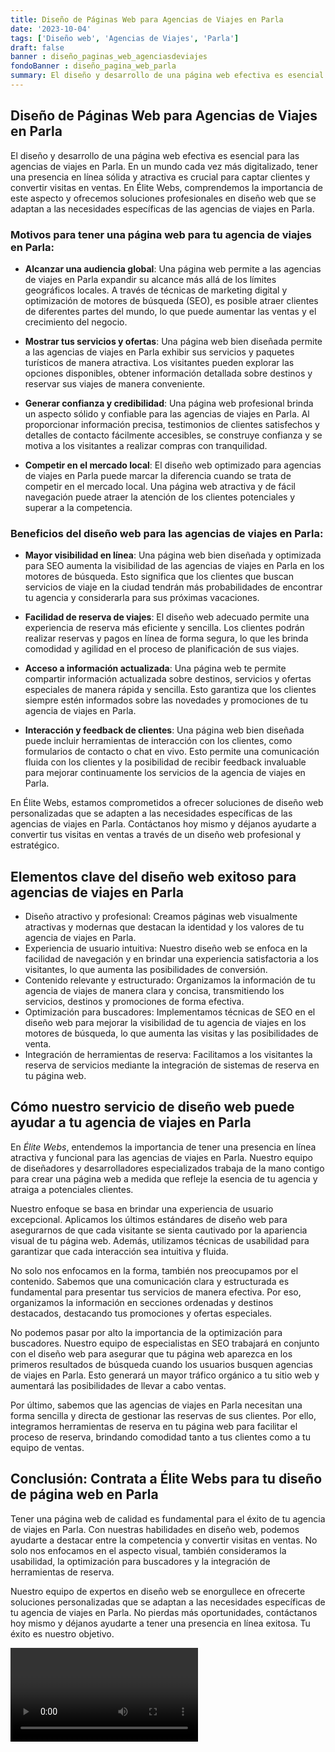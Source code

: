 ```yaml
---
title: Diseño de Páginas Web para Agencias de Viajes en Parla
date: '2023-10-04'
tags: ['Diseño web', 'Agencias de Viajes', 'Parla']
draft: false
banner : diseño_paginas_web_agenciasdeviajes
fondoBanner : diseño_pagina_web_parla
summary: El diseño y desarrollo de una página web efectiva es esencial para las agencias de viajes en Parla. En un mundo cada vez más digitalizado, tener una presencia en línea sólida y atractiva es crucial para captar clientes y convertir visitas en ventas. En Élite Webs, comprendemos la importancia de este aspecto y ofrecemos soluciones profesionales en diseño web que se adaptan a las necesidades específicas de las agencias de viajes en Parla.
---
```


## Diseño de Páginas Web para Agencias de Viajes en Parla

El diseño y desarrollo de una página web efectiva es esencial para las agencias de viajes en Parla. En un mundo cada vez más digitalizado, tener una presencia en línea sólida y atractiva es crucial para captar clientes y convertir visitas en ventas. En Élite Webs, comprendemos la importancia de este aspecto y ofrecemos soluciones profesionales en diseño web que se adaptan a las necesidades específicas de las agencias de viajes en Parla.

### Motivos para tener una página web para tu agencia de viajes en Parla:

- **Alcanzar una audiencia global**: Una página web permite a las agencias de viajes en Parla expandir su alcance más allá de los límites geográficos locales. A través de técnicas de marketing digital y optimización de motores de búsqueda (SEO), es posible atraer clientes de diferentes partes del mundo, lo que puede aumentar las ventas y el crecimiento del negocio.

- **Mostrar tus servicios y ofertas**: Una página web bien diseñada permite a las agencias de viajes en Parla exhibir sus servicios y paquetes turísticos de manera atractiva. Los visitantes pueden explorar las opciones disponibles, obtener información detallada sobre destinos y reservar sus viajes de manera conveniente.

- **Generar confianza y credibilidad**: Una página web profesional brinda un aspecto sólido y confiable para las agencias de viajes en Parla. Al proporcionar información precisa, testimonios de clientes satisfechos y detalles de contacto fácilmente accesibles, se construye confianza y se motiva a los visitantes a realizar compras con tranquilidad.

- **Competir en el mercado local**: El diseño web optimizado para agencias de viajes en Parla puede marcar la diferencia cuando se trata de competir en el mercado local. Una página web atractiva y de fácil navegación puede atraer la atención de los clientes potenciales y superar a la competencia.

### Beneficios del diseño web para las agencias de viajes en Parla:

- **Mayor visibilidad en línea**: Una página web bien diseñada y optimizada para SEO aumenta la visibilidad de las agencias de viajes en Parla en los motores de búsqueda. Esto significa que los clientes que buscan servicios de viaje en la ciudad tendrán más probabilidades de encontrar tu agencia y considerarla para sus próximas vacaciones.

- **Facilidad de reserva de viajes**: El diseño web adecuado permite una experiencia de reserva más eficiente y sencilla. Los clientes podrán realizar reservas y pagos en línea de forma segura, lo que les brinda comodidad y agilidad en el proceso de planificación de sus viajes.

- **Acceso a información actualizada**: Una página web te permite compartir información actualizada sobre destinos, servicios y ofertas especiales de manera rápida y sencilla. Esto garantiza que los clientes siempre estén informados sobre las novedades y promociones de tu agencia de viajes en Parla.

- **Interacción y feedback de clientes**: Una página web bien diseñada puede incluir herramientas de interacción con los clientes, como formularios de contacto o chat en vivo. Esto permite una comunicación fluida con los clientes y la posibilidad de recibir feedback invaluable para mejorar continuamente los servicios de la agencia de viajes en Parla.

En Élite Webs, estamos comprometidos a ofrecer soluciones de diseño web personalizadas que se adapten a las necesidades específicas de las agencias de viajes en Parla. Contáctanos hoy mismo y déjanos ayudarte a convertir tus visitas en ventas a través de un diseño web profesional y estratégico.

<GifSeo />

<Cta />

## Elementos clave del diseño web exitoso para agencias de viajes en Parla

- Diseño atractivo y profesional: Creamos páginas web visualmente atractivas y modernas que destacan la identidad y los valores de tu agencia de viajes en Parla.
- Experiencia de usuario intuitiva: Nuestro diseño web se enfoca en la facilidad de navegación y en brindar una experiencia satisfactoria a los visitantes, lo que aumenta las posibilidades de conversión.
- Contenido relevante y estructurado: Organizamos la información de tu agencia de viajes de manera clara y concisa, transmitiendo los servicios, destinos y promociones de forma efectiva.
- Optimización para buscadores: Implementamos técnicas de SEO en el diseño web para mejorar la visibilidad de tu agencia de viajes en los motores de búsqueda, lo que aumenta las visitas y las posibilidades de venta.
- Integración de herramientas de reserva: Facilitamos a los visitantes la reserva de servicios mediante la integración de sistemas de reserva en tu página web.

## Cómo nuestro servicio de diseño web puede ayudar a tu agencia de viajes en Parla

En *Élite Webs*, entendemos la importancia de tener una presencia en línea atractiva y funcional para las agencias de viajes en Parla. Nuestro equipo de diseñadores y desarrolladores especializados trabaja de la mano contigo para crear una página web a medida que refleje la esencia de tu agencia y atraiga a potenciales clientes.

Nuestro enfoque se basa en brindar una experiencia de usuario excepcional. Aplicamos los últimos estándares de diseño web para asegurarnos de que cada visitante se sienta cautivado por la apariencia visual de tu página web. Además, utilizamos técnicas de usabilidad para garantizar que cada interacción sea intuitiva y fluida.

No solo nos enfocamos en la forma, también nos preocupamos por el contenido. Sabemos que una comunicación clara y estructurada es fundamental para presentar tus servicios de manera efectiva. Por eso, organizamos la información en secciones ordenadas y destinos destacados, destacando tus promociones y ofertas especiales.

No podemos pasar por alto la importancia de la optimización para buscadores. Nuestro equipo de especialistas en SEO trabajará en conjunto con el diseño web para asegurar que tu página web aparezca en los primeros resultados de búsqueda cuando los usuarios busquen agencias de viajes en Parla. Esto generará un mayor tráfico orgánico a tu sitio web y aumentará las posibilidades de llevar a cabo ventas.

Por último, sabemos que las agencias de viajes en Parla necesitan una forma sencilla y directa de gestionar las reservas de sus clientes. Por ello, integramos herramientas de reserva en tu página web para facilitar el proceso de reserva, brindando comodidad tanto a tus clientes como a tu equipo de ventas.

## Conclusión: Contrata a Élite Webs para tu diseño de página web en Parla

Tener una página web de calidad es fundamental para el éxito de tu agencia de viajes en Parla. Con nuestras habilidades en diseño web, podemos ayudarte a destacar entre la competencia y convertir visitas en ventas. No solo nos enfocamos en el aspecto visual, también consideramos la usabilidad, la optimización para buscadores y la integración de herramientas de reserva.

Nuestro equipo de expertos en diseño web se enorgullece en ofrecerte soluciones personalizadas que se adaptan a las necesidades específicas de tu agencia de viajes en Parla. No pierdas más oportunidades, contáctanos hoy mismo y déjanos ayudarte a tener una presencia en línea exitosa. Tu éxito es nuestro objetivo.

<Video />

<CtaBot job='Agencias de Viajes' city='Parla'/>

<Gmaps query='Parla+españa+maps' />